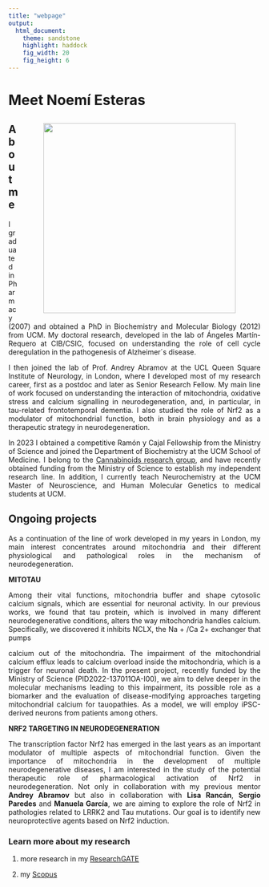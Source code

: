 ```yaml
---
title: "webpage"
output: 
  html_document:
    theme: sandstone
    highlight: haddock
    fig_width: 20
    fig_height: 6
---
```


```{=html}
<style type="text/css">
.title {
  display: none;
}

main-container {
  max-width: 1800px;
  margin-left: auto;
  margin-right: auto;
}

body {
text-align: justify
}

</style>
```

# **Meet Noemí Esteras**
<a href = "https://www.researchgate.net/profile/Noemi-Esteras"> <img style="float: right; vertical-align:middle;margin:10px 50px"  height=379 width=384 src="images/noemi_circle.jpg"> </a>

## **About me**
I graduated in Pharmacy (2007) and obtained a PhD in Biochemistry and Molecular Biology (2012) from UCM. My doctoral research, developed in the lab of Ángeles Martín-Requero at CIB/CSIC, focused on understanding the role of cell cycle deregulation in the pathogenesis of Alzheimer´s disease.

I then joined the lab of Prof. Andrey Abramov at the UCL Queen Square Institute of Neurology, in London, where I developed most of my research career, first as a postdoc and later as Senior Research Fellow. My main line of work focused on understanding the interaction of mitochondria, oxidative stress and calcium signalling in neurodegeneration, and, in particular, in tau-related frontotemporal dementia. I also studied the role of Nrf2 as a modulator of mitochondrial function, both in brain physiology and as a therapeutic strategy in neurodegeneration.

In 2023 I obtained a competitive Ramón y Cajal Fellowship from the Ministry of Science and joined the Department of Biochemistry at the UCM School of Medicine. I belong to the [Cannabinoids research group](https://www.ucm.es/grupos/grupo/73), and have recently obtained funding from the Ministry of Science to establish my independent research line. In addition, I currently teach Neurochemistry at the UCM Master of Neuroscience, and Human Molecular Genetics to medical students at UCM.


## **Ongoing projects**

As a continuation of the line of work developed in my years in London, my main interest
concentrates around mitochondria and their different physiological and pathological roles in
the mechanism of neurodegeneration.

**MITOTAU**

Among their vital functions, mitochondria buffer and shape cytosolic calcium signals, which are
essential for neuronal activity. In our previous works, we found that tau protein, which is
involved in many different neurodegenerative conditions, alters the way mitochondria handles
calcium. Specifically, we discovered it inhibits NCLX, the Na + /Ca 2+ exchanger that pumps

calcium out of the mitochondria. The impairment of the mitochondrial calcium efflux leads to
calcium overload inside the mitochondria, which is a trigger for neuronal death.
In the present project, recently funded by the Ministry of Science (PID2022-137011OA-I00), we
aim to delve deeper in the molecular mechanisms leading to this impairment, its possible role
as a biomarker and the evaluation of disease-modifying approaches targeting mitochondrial
calcium for tauopathies. As a model, we will employ iPSC-derived neurons from patients
among others.

**NRF2 TARGETING IN NEURODEGENERATION**

The transcription factor Nrf2 has emerged in the last years as an important modulator of multiple aspects of mitochondrial function. Given the importance of mitochondria in the development of multiple neurodegenerative diseases, I am interested in the study of the potential therapeutic role of pharmacological activation of Nrf2 in neurodegeneration. Not only in collaboration with my previous mentor **Andrey Abramov** but also in collaboration with **Lisa Rancán**, **Sergio Paredes** and **Manuela García**, we are aiming to explore the role of Nrf2 in pathologies related to LRRK2 and Tau mutations. Our goal is to identify new neuroprotective agents based on Nrf2 induction. 


### **Learn more about my research**

1. more research in my [ResearchGATE](https://www.researchgate.net/profile/Noemi-Esteras) 

2. my [Scopus](https://www.scopus.com/authid/detail.uri?authorId=24833089500)
